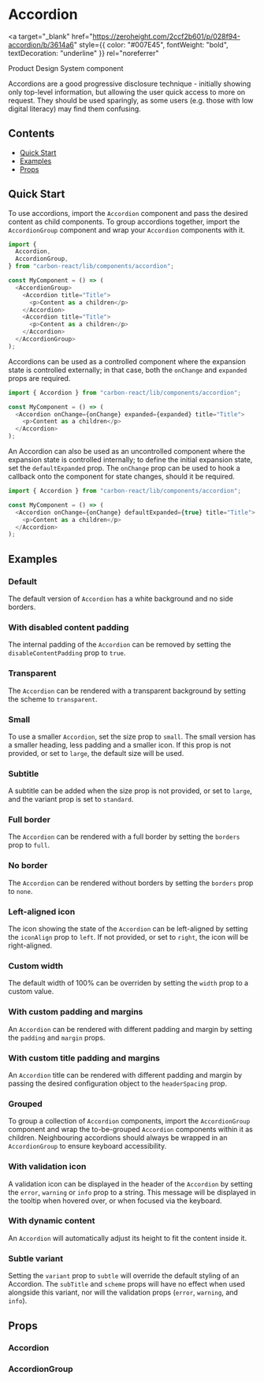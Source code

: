 

<Meta of={AccordionStories} />

# Accordion

<a
  target="_blank"
  href="https://zeroheight.com/2ccf2b601/p/028f94-accordion/b/3614a6"
  style={{ color: "#007E45", fontWeight: "bold", textDecoration: "underline" }}
  rel="noreferrer"
>
  Product Design System component
</a>

Accordions are a good progressive disclosure technique - initially showing only top-level information, but allowing the user quick access to more on request. They should be used sparingly, as some users (e.g. those with low digital literacy) may find them confusing.

## Contents

- [Quick Start](#quick-start)
- [Examples](#examples)
- [Props](#props)

## Quick Start

To use accordions, import the `Accordion` component and pass the desired content as child components. To group accordions together, import the `AccordionGroup` component and wrap your `Accordion` components with it.

```javascript
import {
  Accordion,
  AccordionGroup,
} from "carbon-react/lib/components/accordion";

const MyComponent = () => (
  <AccordionGroup>
    <Accordion title="Title">
      <p>Content as a children</p>
    </Accordion>
    <Accordion title="Title">
      <p>Content as a children</p>
    </Accordion>
  </AccordionGroup>
);
```

Accordions can be used as a controlled component where the expansion state is controlled externally; in that case, both the `onChange` and `expanded` props are required.

```javascript
import { Accordion } from "carbon-react/lib/components/accordion";

const MyComponent = () => (
  <Accordion onChange={onChange} expanded={expanded} title="Title">
    <p>Content as a children</p>
  </Accordion>
);
```

An Accordion can also be used as an uncontrolled component where the expansion state is controlled internally; to define the initial expansion state, set the `defaultExpanded` prop. The `onChange` prop can be used to hook a callback onto the component for state changes, should it be required.

```javascript
import { Accordion } from "carbon-react/lib/components/accordion";

const MyComponent = () => (
  <Accordion onChange={onChange} defaultExpanded={true} title="Title">
    <p>Content as a children</p>
  </Accordion>
);
```

## Examples

### Default

The default version of `Accordion` has a white background and no side borders.

<Canvas of={AccordionStories.AccordionDefault} />

### With disabled content padding

The internal padding of the `Accordion` can be removed by setting the `disableContentPadding` prop to `true`.

<Canvas of={AccordionStories.WithDisableContentPadding} />

### Transparent

The `Accordion` can be rendered with a transparent background by setting the scheme to `transparent`.

<Canvas of={AccordionStories.Transparent} />

### Small

To use a smaller `Accordion`, set the size prop to `small`. The small version has a smaller heading, less padding and a smaller icon. If this prop is not provided, or set to `large`, the default size will be used.

<Canvas of={AccordionStories.Small} />

### Subtitle

A subtitle can be added when the size prop is not provided, or set to `large`, and the variant prop is set to `standard`.

<Canvas of={AccordionStories.Subtitle} />

### Full border

The `Accordion` can be rendered with a full border by setting the `borders` prop to `full`.

<Canvas of={AccordionStories.FullBorder} />

### No border

The `Accordion` can be rendered without borders by setting the `borders` prop to `none`.

<Canvas of={AccordionStories.NoBorder} />

### Left-aligned icon

The icon showing the state of the `Accordion` can be left-aligned by setting the `iconAlign` prop to `left`. If not provided, or set to `right`, the icon will be right-aligned.

<Canvas of={AccordionStories.LeftAlignedIcon} />

### Custom width

The default width of 100% can be overriden by setting the `width` prop to a custom value.

<Canvas of={AccordionStories.DifferentWidth} />

### With custom padding and margins

An `Accordion` can be rendered with different padding and margin by setting the `padding` and `margin` props.

<Canvas of={AccordionStories.WithDifferentPaddingAndMargin} />

### With custom title padding and margins

An `Accordion` title can be rendered with different padding and margin by passing the desired configuration object to the `headerSpacing` prop.

<Canvas of={AccordionStories.WithDifferentPaddingAndMarginInAccordionTitle} />

### Grouped

To group a collection of `Accordion` components, import the `AccordionGroup` component and wrap the to-be-grouped `Accordion` components within it as children. Neighbouring accordions should always be wrapped in an `AccordionGroup` to ensure keyboard accessibility.

<Canvas of={AccordionStories.Grouped} />

### With validation icon

A validation icon can be displayed in the header of the `Accordion` by setting the `error`, `warning` or `info` prop to a string. This message will be displayed in the tooltip when hovered over, or when focused via the keyboard.

<Canvas of={AccordionStories.WithValidationIcon} />

### With dynamic content

An `Accordion`  will automatically adjust its height to fit the content inside it.

<Canvas of={AccordionStories.WithDynamicContent} />

### Subtle variant

Setting the `variant` prop to `subtle` will override the default styling of an Accordion. The `subTitle` and `scheme` props will have no effect when used alongside this variant, nor will the validation props (`error`, `warning`, and `info`).

<Canvas of={AccordionStories.AccordionSubtle} />

## Props

### Accordion

<ArgTypes of={AccordionStories} />

### AccordionGroup

<ArgTypes of={AccordionGroupStories} />
